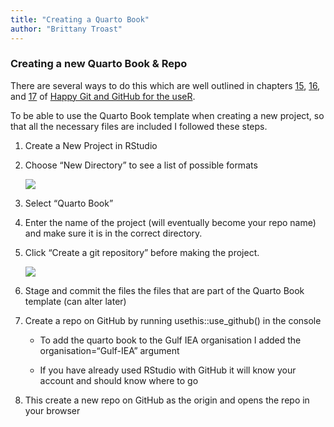 ```yaml
---
title: "Creating a Quarto Book"
author: "Brittany Troast"
---
```


### Creating a new Quarto Book & Repo

There are several ways to do this which are well outlined in chapters [15](https://happygitwithr.com/new-github-first), [16](https://happygitwithr.com/existing-github-first), and [17](https://happygitwithr.com/existing-github-last) of [Happy Git and GitHub for the useR](https://happygitwithr.com/).

To be able to use the Quarto Book template when creating a new project, so that all the necessary files are included I followed these steps.

1.  Create a New Project in RStudio

2.  Choose "New Directory" to see a list of possible formats

    ![](/Walkthroughs/Images/Format Options.png)

3.  Select "Quarto Book"

4.  Enter the name of the project (will eventually become your repo name) and make sure it is in the correct directory.

5.  Click "Create a git repository" before making the project.

    ![](Images/create_git.png)

6.  Stage and commit the files the files that are part of the Quarto Book template (can alter later)

7.  Create a repo on GitHub by running usethis::use_github() in the console

    -   To add the quarto book to the Gulf IEA organisation I added the organisation="Gulf-IEA" argument

    -   If you have already used RStudio with GitHub it will know your account and should know where to go

8.  This create a new repo on GitHub as the origin and opens the repo in your browser
